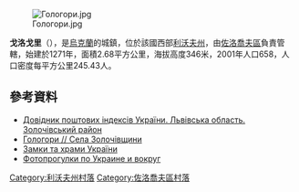 [[Image:Гологори.jpg|right]]

{{coord|49|45|7|N|24|43|17|E|scale:100000|display=title}}

'''戈洛戈里'''（{{lang-uk|Гологори}}），是[[烏克蘭|烏克蘭]]的城鎮，位於該國西部[[利沃夫州|利沃夫州]]，由[[佐洛喬夫區|佐洛喬夫區]]負責管轄，始建於1271年，面積2.68平方公里，海拔高度346米，2001年人口658，人口密度每平方公里245.43人。

==參考資料==
*[http://www.uaidx.com/13/290?f=index&d=desc&lang=ua Довідник поштових індексів України. Львівська область. Золочівський район] {{Wayback|url=http://www.uaidx.com/13/290?f=index&d=desc&lang=ua |date=20160127100105 }}
* [https://web.archive.org/web/20140901200915/http://zolochiv.ridne.net/uk/node/204 Гологори // Села Золочівщини]
* [http://www.castles.com.ua/gologory.html Замки та храми України] {{Wayback|url=http://www.castles.com.ua/gologory.html |date=20190201072854 }}
* [http://ua.vlasenko.net/holohory/index.html Фотопрогулки по Украине и вокруг] {{Wayback|url=http://ua.vlasenko.net/holohory/index.html |date=20180821034742 }} {{ref-ru}}

[[Category:利沃夫州村落|Category:利沃夫州村落]]
[[Category:佐洛喬夫區村落|Category:佐洛喬夫區村落]]


{{Lviv-geo-stub}}
